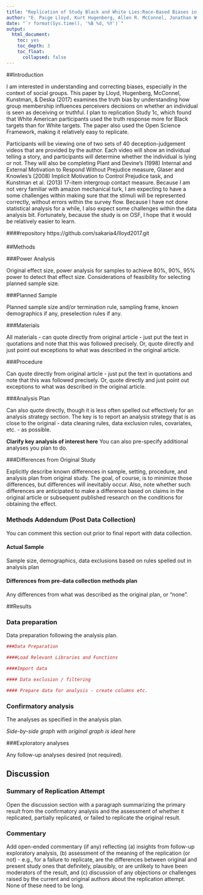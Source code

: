 ```yaml
---
title: "Replication of Study Black and White Lies:Race-Based Biases in Deception Judgements (2017, Psychological Science)"
author: "E. Paige Lloyd, Kurt Hugenberg, Allen R. McConnel, Jonathan W. Kunstman, & Jason C. Deska"
date: "`r format(Sys.time(), '%B %d, %Y')`"
output:
  html_document:
    toc: yes
    toc_depth: 3
    toc_float:
      collapsed: false
---
```


<!-- Replication reports should all use this template to standardize reporting across projects.  These reports will be public supplementary materials that accompany the summary report(s) of the aggregate results. -->

##Introduction

I am interested in understanding and correcting biases, especially in the context of social groups. This paper by Lloyd, Hugenberg, McConnel, Kunstman, & Deska (2017) examines the truth bias by understanding how group membership influences perceivers decisions on whether an individual is seen as deceiving or truthful. I plan to replication Study 1c, which found that White American participants used the truth response more for Black targets than for White targets. The paper also used the Open Science Framework, making it relatively easy to replicate. 

Participants will be viewing one of two sets of 40 deception-judgement videos that are provided by the author. Each video will show an individual telling a story, and participants will determine whether the individual is lying or not. They will also be completing Plant and Devine's (1998) Internal and External Motivation to Respond Without Prejudice measure, Glaser and Knowles's (2008) Implicit Motivation to Control Prejudice task, and Kunstman et al. (2013) 17-item intergroup contact measure. Because I am not very familiar with amazon mechanical turk, I am expecting to have a some challenges within making sure that the stimuli will be represented correctly, without errors within the survey flow. Because I have not done statistical analysis for a while, I also expect some challenges within the data analysis bit. Fortunately, because the study is on OSF, I hope that it would be relatively easier to learn. 

####repository
https://github.com/sakaria4/lloyd2017.git

####




##Methods

###Power Analysis

Original effect size, power analysis for samples to achieve 80%, 90%, 95% power to detect that effect size.  Considerations of feasibility for selecting planned sample size.

###Planned Sample

Planned sample size and/or termination rule, sampling frame, known demographics if any, preselection rules if any.

###Materials

All materials - can quote directly from original article - just put the text in quotations and note that this was followed precisely.  Or, quote directly and just point out exceptions to what was described in the original article.

###Procedure	

Can quote directly from original article - just put the text in quotations and note that this was followed precisely.  Or, quote directly and just point out exceptions to what was described in the original article.

###Analysis Plan

Can also quote directly, though it is less often spelled out effectively for an analysis strategy section.  The key is to report an analysis strategy that is as close to the original - data cleaning rules, data exclusion rules, covariates, etc. - as possible.  

**Clarify key analysis of interest here**  You can also pre-specify additional analyses you plan to do.

###Differences from Original Study

Explicitly describe known differences in sample, setting, procedure, and analysis plan from original study.  The goal, of course, is to minimize those differences, but differences will inevitably occur.  Also, note whether such differences are anticipated to make a difference based on claims in the original article or subsequent published research on the conditions for obtaining the effect.

### Methods Addendum (Post Data Collection)

You can comment this section out prior to final report with data collection.

#### Actual Sample
  Sample size, demographics, data exclusions based on rules spelled out in analysis plan

#### Differences from pre-data collection methods plan
  Any differences from what was described as the original plan, or “none”.


##Results


### Data preparation

Data preparation following the analysis plan.
	
```r
###Data Preparation

####Load Relevant Libraries and Functions

####Import data

#### Data exclusion / filtering

#### Prepare data for analysis - create columns etc.
```

### Confirmatory analysis

The analyses as specified in the analysis plan.  

*Side-by-side graph with original graph is ideal here*

###Exploratory analyses

Any follow-up analyses desired (not required).  

## Discussion

### Summary of Replication Attempt

Open the discussion section with a paragraph summarizing the primary result from the confirmatory analysis and the assessment of whether it replicated, partially replicated, or failed to replicate the original result.  

### Commentary

Add open-ended commentary (if any) reflecting (a) insights from follow-up exploratory analysis, (b) assessment of the meaning of the replication (or not) - e.g., for a failure to replicate, are the differences between original and present study ones that definitely, plausibly, or are unlikely to have been moderators of the result, and (c) discussion of any objections or challenges raised by the current and original authors about the replication attempt.  None of these need to be long.
